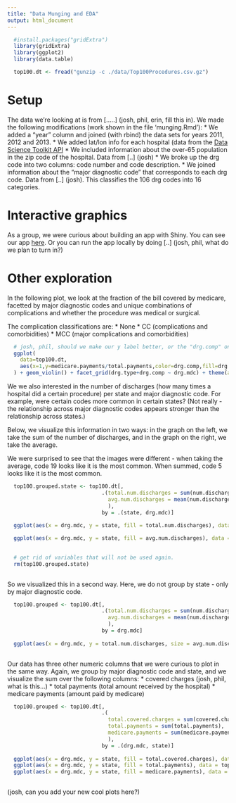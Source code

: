 ```yaml
---
title: "Data Munging and EDA"
output: html_document
---
```


```r

  #install.packages("gridExtra")
  library(gridExtra)
  library(ggplot2)
  library(data.table)

```

```r

  top100.dt <- fread("gunzip -c ./data/Top100Procedures.csv.gz")

```

# Setup

The data we're looking at is from [.....] (josh, phil, erin, fill this in). We made the following modifications (work shown in the file 'munging.Rmd'):
* We added a "year" column and joined (with rbind) the data sets for years 2011, 2012 and 2013.
* We added lat/lon info for each hospital (data from the [Data Science Toolkit API](http://www.inside-r.org/packages/cran/RDSTK/docs/street2coordinates)
* We included information about the over-65 population in the zip code of the hospital. Data from [..] (josh)
* We broke up the drg code into two columns: code number and code description.
* We joined information about the "major diagnostic code" that corresponds to each drg code. Data from [..] (josh). This classifies the 106 drg codes into 16 categories. 

# Interactive graphics

As a group, we were curious about building an app with Shiny. You can see our app [here](http://ec2-52-88-158-170.us-west-2.compute.amazonaws.com:3838/Top100Medicare/). Or you can run the app locally by doing [..] (josh, phil, what do we plan to turn in?)

# Other exploration

In the following plot, we look at the fraction of the bill covered by medicare, facetted by major diagnostic codes and unique combinations of complications and whether the procedure was medical or surgical.

The complication classifications are:
* None 
* CC (complications and comorbidities)
* MCC (major complications and comorbidities)

```r

  # josh, phil, should we make our y label better, or the "drg.comp" on the right better?
  ggplot(
    data=top100.dt,
    aes(x=1,y=medicare.payments/total.payments,color=drg.comp,fill=drg.comp)
  ) + geom_violin() + facet_grid(drg.type+drg.comp ~ drg.mdc) + theme(axis.text.x = element_blank(), axis.ticks = element_blank(), axis.title.x=element_blank()) 

```

We we also interested in the number of discharges (how many times a hospital did a certain procedure) per state and major diagnostic code. For example, were certain codes more common in certain states? (Not really - the relationship across major diagnostic codes appears stronger than the relationship across states.)

Below, we visualize this information in two ways: in the graph on the left, we take the sum of the number of discharges, and in the graph on the right, we take the average.

We were surprised to see that the images were different - when taking the average, code 19 looks like it is the most common. When summed, code 5 looks like it is the most common.

```r

  
  top100.grouped.state <- top100.dt[, 
                              .(total.num.discharges = sum(num.discharges),
                                avg.num.discharges = mean(num.discharges)
                                ), 
                              by = .(state, drg.mdc)]
  
  ggplot(aes(x = drg.mdc, y = state, fill = total.num.discharges), data = top100.grouped.state) + geom_raster()

  ggplot(aes(x = drg.mdc, y = state, fill = avg.num.discharges), data = top100.grouped.state) + geom_raster() 
  
```

```r

  # get rid of variables that will not be used again.
  rm(top100.grouped.state)
  
```


So we visualized this in a second way. Here, we do not group by state - only by major diagnostic code. 

```r

  top100.grouped <- top100.dt[, 
                              .(total.num.discharges = sum(num.discharges),
                                avg.num.discharges = mean(num.discharges)
                                ), 
                              by = drg.mdc]  
    
  ggplot(aes(x = drg.mdc, y = total.num.discharges, size = avg.num.discharges),data = top100.grouped) + geom_point() + scale_size(range = c(2,7))
  
```

Our data has three other numeric columns that we were curious to plot in the same way. Again, we group by major diagnostic code and state, and we visualize the sum over the following columns:
* covered charges (josh, phil, what is this...)
* total payments (total amount received by the hospital)
* medicare payments (amount paid by medicare)

```r

  top100.grouped <- top100.dt[, 
                              .(
                                total.covered.charges = sum(covered.charges), 
                                total.payments = sum(total.payments), 
                                medicare.payments = sum(medicare.payments)
                                ), 
                              by = .(drg.mdc, state)]
  
  ggplot(aes(x = drg.mdc, y = state, fill = total.covered.charges), data = top100.grouped) + geom_raster()
  ggplot(aes(x = drg.mdc, y = state, fill = total.payments), data = top100.grouped) + geom_raster()
  ggplot(aes(x = drg.mdc, y = state, fill = medicare.payments), data = top100.grouped) + geom_raster()
  
```


(josh, can you add your new cool plots here?)
